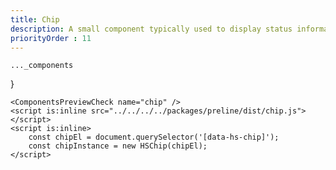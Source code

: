 ```yaml
---
title: Chip
description: A small component typically used to display status information or additional context for another UI element.
priorityOrder : 11
---
```





    ..._components
}

<div className="space-y-20">

    <ComponentsPreviewCheck name="chip" />
    <script is:inline src="../../../../packages/preline/dist/chip.js"></script>
    <script is:inline>
        const chipEl = document.querySelector('[data-hs-chip]');
        const chipInstance = new HSChip(chipEl);
    </script>


</div>